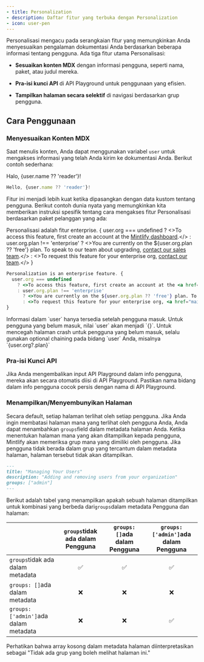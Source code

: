 ```yaml
---
- title: Personalization
- description: Daftar fitur yang terbuka dengan Personalization
- icon: user-pen
---
```


Personalisasi mengacu pada serangkaian fitur yang memungkinkan Anda menyesuaikan pengalaman dokumentasi Anda berdasarkan beberapa informasi tentang pengguna. Ada tiga fitur utama Personalisasi:

* **Sesuaikan konten MDX** dengan informasi pengguna, seperti nama, paket, atau judul mereka.

* **Pra-isi kunci API** di API Playground untuk penggunaan yang efisien.

* **Tampilkan halaman secara selektif** di navigasi berdasarkan grup pengguna.

## Cara Penggunaan

### Menyesuaikan Konten MDX

Saat menulis konten, Anda dapat menggunakan variabel `user` untuk mengakses informasi yang telah Anda kirim ke dokumentasi Anda. Berikut contoh sederhana:

Halo, {user.name ?? 'reader'}!

```jsx
Hello, {user.name ?? 'reader'}!
```

Fitur ini menjadi lebih kuat ketika dipasangkan dengan data kustom tentang pengguna. Berikut contoh dunia nyata yang memungkinkan kita memberikan instruksi spesifik tentang cara mengakses fitur Personalisasi berdasarkan paket pelanggan yang ada:

Personalisasi adalah fitur enterprise. {
  user.org === undefined
  ? <>To access this feature, first create an account at the <a href="https://dashboard.mintlify.com/login">Mintlify dashboard</a>.</>
  : user.org.plan !== 'enterprise'
  ? <>You are currently on the ${user.org.plan ?? 'free'} plan. To speak to our team about upgrading, <a href="mailto:sales@mintlify.com">contact our sales team</a>.</>
  : <>To request this feature for your enterprise org, <a href="mailto:sales@mintlify.com">contact our team</a>.</>
}

```jsx
Personalization is an enterprise feature. {
  user.org === undefined
    ? <>To access this feature, first create an account at the <a href="https://dashboard.mintlify.com/login">Mintlify dashboard</a>.</>
    : user.org.plan !== 'enterprise'
      ? <>You are currently on the ${user.org.plan ?? 'free'} plan. To speak to our team about upgrading, <a href="mailto:sales@mintlify.com">contact our sales team</a>.</>
      : <>To request this feature for your enterprise org, <a href="mailto:sales@mintlify.com">contact our team</a>.</>
}
```

<Note>
  Informasi dalam `user` hanya tersedia setelah pengguna masuk. Untuk pengguna yang belum masuk, nilai `user` akan menjadi `{}`. Untuk mencegah halaman crash untuk pengguna yang belum masuk, selalu gunakan optional chaining pada bidang `user` Anda, misalnya `{user.org?.plan}`
</Note>

### Pra-isi Kunci API

Jika Anda mengembalikan input API Playground dalam info pengguna, mereka akan secara otomatis diisi di API Playground. Pastikan nama bidang dalam info pengguna cocok persis dengan nama di API Playground.

### Menampilkan/Menyembunyikan Halaman

Secara default, setiap halaman terlihat oleh setiap pengguna. Jika Anda ingin membatasi halaman mana yang terlihat oleh pengguna Anda, Anda dapat menambahkan `groups`field dalam metadata halaman Anda.
Ketika menentukan halaman mana yang akan ditampilkan kepada pengguna, Mintlify akan memeriksa grup mana yang dimiliki oleh pengguna.
Jika pengguna tidak berada dalam grup yang tercantum dalam metadata halaman, halaman tersebut tidak akan ditampilkan.

```md
---
title: "Managing Your Users"
description: "Adding and removing users from your organization"
groups: ["admin"]
---
```

Berikut adalah tabel yang menampilkan apakah sebuah halaman ditampilkan untuk kombinasi yang berbeda dari`groups`dalam metadata Pengguna dan halaman:

|                                       | `groups`tidak ada dalam Pengguna | `groups: []`ada dalam Pengguna | `groups: ['admin']`ada dalam Pengguna |
| :------------------------------------ | :------------------------------: | :----------------------------: | :-----------------------------------: |
| `groups`tidak ada dalam metadata      |                 ✅                |                ✅               |                   ✅                   |
| `groups: []`ada dalam metadata        |                 ❌                |                ❌               |                   ❌                   |
| `groups: ['admin']`ada dalam metadata |                 ❌                |                ❌               |                   ✅                   |

<Note>
  Perhatikan bahwa array kosong dalam metadata halaman diinterpretasikan sebagai "Tidak ada grup yang boleh melihat halaman ini."
</Note>
